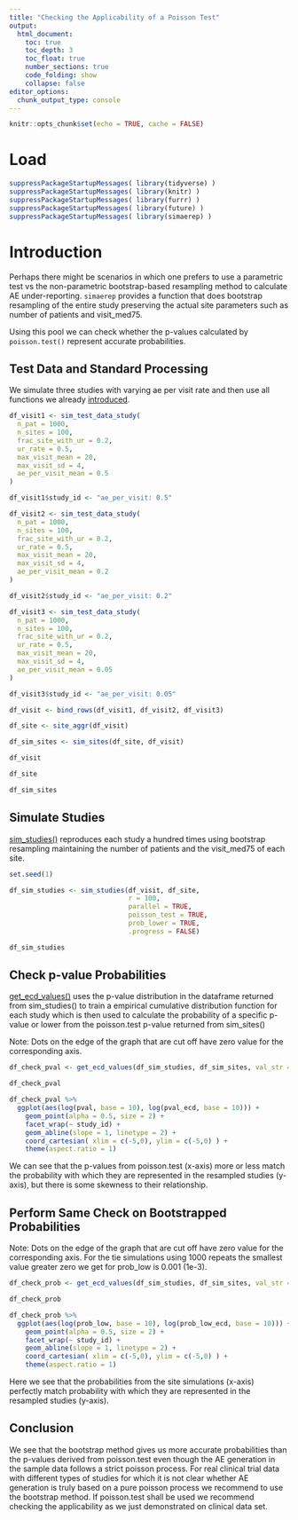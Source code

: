 ```yaml
---
title: "Checking the Applicability of a Poisson Test"
output:
  html_document:
    toc: true
    toc_depth: 3
    toc_float: true
    number_sections: true
    code_folding: show
    collapse: false
editor_options:
  chunk_output_type: console
---
```


```r
knitr::opts_chunk$set(echo = TRUE, cache = FALSE)
```

# Load
```r
suppressPackageStartupMessages( library(tidyverse) )
suppressPackageStartupMessages( library(knitr) )
suppressPackageStartupMessages( library(furrr) )
suppressPackageStartupMessages( library(future) )
suppressPackageStartupMessages( library(simaerep) )
```

# Introduction

Perhaps there might be scenarios in which one prefers to use a parametric test vs the non-parametric bootstrap-based resampling method to calculate AE under-reporting. `simaerep` provides a function that does bootstrap resampling of the entire study preserving the actual site parameters such as number of patients and visit_med75.

Using this pool we can check whether the p-values calculated by `poisson.test()` represent accurate probabilities.


## Test Data and Standard Processing

We simulate three studies with varying ae per visit rate and then use all functions we already [introduced](https://openpharma.github.io/simaerep/articles/intro.html).

```r

df_visit1 <- sim_test_data_study(
  n_pat = 1000,
  n_sites = 100,
  frac_site_with_ur = 0.2,
  ur_rate = 0.5,
  max_visit_mean = 20,
  max_visit_sd = 4,
  ae_per_visit_mean = 0.5
)

df_visit1$study_id <- "ae_per_visit: 0.5"

df_visit2 <- sim_test_data_study(
  n_pat = 1000,
  n_sites = 100,
  frac_site_with_ur = 0.2,
  ur_rate = 0.5,
  max_visit_mean = 20,
  max_visit_sd = 4,
  ae_per_visit_mean = 0.2
)

df_visit2$study_id <- "ae_per_visit: 0.2"

df_visit3 <- sim_test_data_study(
  n_pat = 1000,
  n_sites = 100,
  frac_site_with_ur = 0.2,
  ur_rate = 0.5,
  max_visit_mean = 20,
  max_visit_sd = 4,
  ae_per_visit_mean = 0.05
)

df_visit3$study_id <- "ae_per_visit: 0.05"

df_visit <- bind_rows(df_visit1, df_visit2, df_visit3)

df_site <- site_aggr(df_visit)

df_sim_sites <- sim_sites(df_site, df_visit)

df_visit

df_site

df_sim_sites
```

## Simulate Studies

[sim_studies()](https://openpharma.github.io/simaerep/reference/sim_studies.html) reproduces each study a hundred times using bootstrap resampling maintaining the number of patients and the visit_med75 of each site.

```r

set.seed(1)

df_sim_studies <- sim_studies(df_visit, df_site,
                              r = 100,
                              parallel = TRUE,
                              poisson_test = TRUE,
                              prob_lower = TRUE,
                              .progress = FALSE)

df_sim_studies
```

## Check p-value Probabilities

[get_ecd_values()](https://openpharma.github.io/simaerep/reference/get_ecd_values.html) uses the p-value distribution in the dataframe returned from sim_studies() to train a empirical cumulative distribution function for each study which is then used to calculate the probability of a specific p-value or lower from the poisson.test p-value returned from sim_sites()

Note: Dots on the edge of the graph that are cut off have zero value for the corresponding axis.


```r
df_check_pval <- get_ecd_values(df_sim_studies, df_sim_sites, val_str = "pval")

df_check_pval

df_check_pval %>%
  ggplot(aes(log(pval, base = 10), log(pval_ecd, base = 10))) +
    geom_point(alpha = 0.5, size = 2) +
    facet_wrap(~ study_id) +
    geom_abline(slope = 1, linetype = 2) +
    coord_cartesian( xlim = c(-5,0), ylim = c(-5,0) ) +
    theme(aspect.ratio = 1)
```

We can see that the p-values from poisson.test (x-axis) more or less match the probability with which they are represented in the resampled studies (y-axis), but there is some skewness to their relationship.

## Perform Same Check on Bootstrapped Probabilities 

Note: Dots on the edge of the graph that are cut off have zero value for the corresponding axis. For the tie simulations using 1000 repeats the smallest value greater zero we get for prob_low is 0.001 (1e-3).

```r
df_check_prob <- get_ecd_values(df_sim_studies, df_sim_sites, val_str = "prob_low")

df_check_prob

df_check_prob %>%
  ggplot(aes(log(prob_low, base = 10), log(prob_low_ecd, base = 10))) +
    geom_point(alpha = 0.5, size = 2) +
    facet_wrap(~ study_id) +
    geom_abline(slope = 1, linetype = 2) +
    coord_cartesian( xlim = c(-5,0), ylim = c(-5,0) ) +
    theme(aspect.ratio = 1)

```


Here we see that the probabilities from the site simulations (x-axis) perfectly match probability with which they are represented in the resampled studies (y-axis).

## Conclusion

We see that the bootstrap method gives us more accurate probabilities than the p-values derived from poisson.test even though the AE generation in the sample data follows a strict poisson process. For real clinical trial data with different types of studies for which it is not clear whether AE generation is truly based on a pure poisson process we recommend to use the bootstrap method. If poisson.test shall be used we recommend checking the applicability as we just demonstrated on clinical data set.
